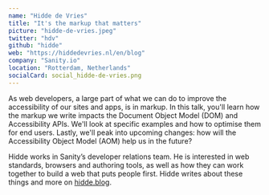 ```yaml
---
name: "Hidde de Vries"
title: "It's the markup that matters"
picture: "hidde-de-vries.jpeg"
twitter: "hdv"
github: "hidde"
web: "https://hiddedevries.nl/en/blog"
company: "Sanity.io"
location: "Rotterdam, Netherlands"
socialCard: social_hidde-de-vries.png
---
```


<p>
  As web developers, a large part of what we can do to improve the accessibility of our sites and apps, is in markup.
  In this talk, you'll learn how the markup we write impacts the Document Object Model (DOM) and Accessibility APIs.
  We'll look at specific examples and how to optimise them for end users. Lastly, we'll peak into upcoming changes:
  how will the Accessibility Object Model (AOM) help us in the future?
</p>

<p>
  Hidde works in Sanity’s developer relations team. He is interested in web standards, browsers and
  authoring tools, as well as how they can work together to build a web that puts people first. Hidde writes
  about these things and more on <a href="https://hidde.blog/">hidde.blog</a>.
</p>
